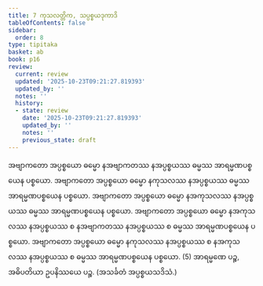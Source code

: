 ```yaml
---
title: 7 ကုသလတ္တိက, သပ္ပစ္စယဒုကာဒိ
tableOfContents: false
sidebar:
  order: 8
type: tipitaka
basket: ab
book: p16
review:
  current: review
  updated: '2025-10-23T09:21:27.819393'
  updated_by: ''
  notes: ''
  history:
  - state: review
    date: '2025-10-23T09:21:27.819393'
    updated_by: ''
    notes: ''
    previous_state: draft
---
```



<ReviewStatus review={frontmatter.review} showDetails={true} />

<HypothesisAnnotation frontmatter={frontmatter} />

<DynamicBreadcrumb />

<Division number="17" book="p16" e="ch" v="40" p="251">

<Paragraph number="48" book="p16">
အဗျာကတော အပ္ပစ္စယော ဓမ္မော နအဗျာကတဿ နအပ္ပစ္စယဿ ဓမ္မဿ အာရမ္မဏပစ္စယေန ပစ္စယော. အဗျာကတော အပ္ပစ္စယော ဓမ္မော နကုသလဿ နအပ္ပစ္စယဿ ဓမ္မဿ အာရမ္မဏပစ္စယေန ပစ္စယော. အဗျာကတော အပ္ပစ္စယော ဓမ္မော နအကုသလဿ နအပ္ပစ္စယဿ ဓမ္မဿ အာရမ္မဏပစ္စယေန ပစ္စယော. အဗျာကတော အပ္ပစ္စယော ဓမ္မော နအကုသလဿ နအပ္ပစ္စယဿ စ နအဗျာကတဿ နအပ္ပစ္စယဿ စ ဓမ္မဿ အာရမ္မဏပစ္စယေန ပစ္စယော. အဗျာကတော အပ္ပစ္စယော ဓမ္မော နကုသလဿ နအပ္ပစ္စယဿ စ နအကုသလဿ နအပ္ပစ္စယဿ စ ဓမ္မဿ အာရမ္မဏပစ္စယေန ပစ္စယော. (5)
</Paragraph>

<Paragraph number="49" book="p16">
အာရမ္မဏေ ပဉ္စ, အဓိပတိယာ ဥပနိဿယေ ပဉ္စ. (အသင်္ခတံ အပ္ပစ္စယသဒိသံ.)
</Paragraph>
</Division>
